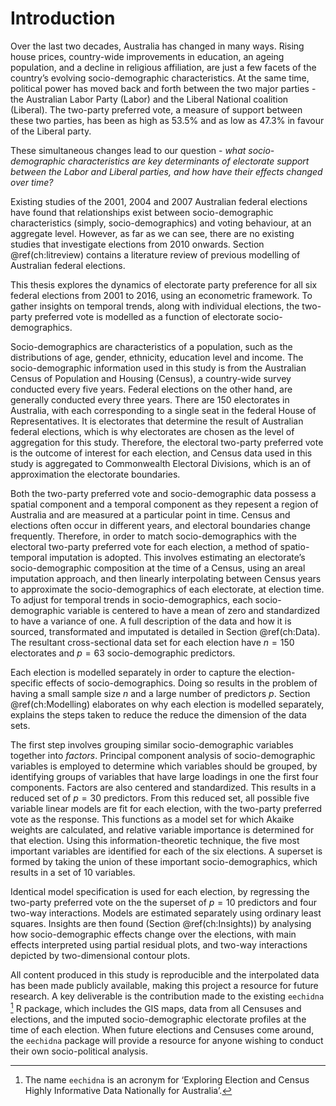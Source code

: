 # Introduction {#ch:intro}

Over the last two decades, Australia has changed in many ways. Rising house prices, country-wide improvements in education, an ageing population, and a decline in religious affiliation, are just a few facets of the country's evolving socio-demographic characteristics. At the same time, political power has moved back and forth between the two major parties - the Australian Labor Party (Labor) and the Liberal National coalition (Liberal). The two-party preferred vote, a measure of support between these two parties, has been as high as 53.5% and as low as 47.3% in favour of the Liberal party.

These simultaneous changes lead to our question - *what socio-demographic characteristics are key determinants of electorate support between the Labor and Liberal parties, and how have their effects changed over time?*

Existing studies of the 2001, 2004 and 2007 Australian federal elections have found that relationships exist between socio-demographic characteristics (simply, socio-demographics) and voting behaviour, at an aggregate level. However, as far as we can see, there are no existing studies that investigate elections from 2010 onwards. Section \@ref(ch:litreview) contains a literature review of previous modelling of Australian federal elections.

This thesis explores the dynamics of electorate party preference for all six federal elections from 2001 to 2016, using an econometric framework. To gather insights on temporal trends, along with individual elections, the two-party preferred vote is modelled as a function of electorate socio-demographics.

Socio-demographics are characteristics of a population, such as the distributions of age, gender, ethnicity, education level and income. The socio-demographic information used in this study is from the Australian Census of Population and Housing (Census), a country-wide survey conducted every five years. Federal elections on the other hand, are generally conducted every three years. There are 150 electorates in Australia, with each corresponding to a single seat in the federal House of Representatives. It is electorates that determine the result of Australian federal elections, which is why electorates are chosen as the level of aggregation for this study. Therefore, the electoral two-party preferred vote is the outcome of interest for each election, and Census data used in this study is aggregated to Commonwealth Electoral Divisions, which is an of approximation the electorate boundaries.

Both the two-party preferred vote and socio-demographic data possess a spatial component and a temporal component as they repesent a region of Australia and are measured at a particular point in time. Census and elections often occur in different years, and electoral boundaries change frequently. Therefore, in order to match socio-demographics with the electoral two-party preferred vote for each election, a method of spatio-temporal imputation is adopted. This involves estimating an electorate's socio-demographic composition at the time of a Census, using an areal imputation approach, and then linearly interpolating between Census years to approximate the socio-demographics of each electorate, at election time. To adjust for temporal trends in socio-demographics, each socio-demographic variable is centered to have a mean of zero and standardized to have a variance of one. A full description of the data and how it is sourced, transformated and imputated is detailed in Section \@ref(ch:Data). The resultant cross-sectional data set for each election have $n=150$ electorates and $p=63$ socio-demographic predictors.

Each election is modelled separately in order to capture the election-specific effects of socio-demographics. Doing so results in the problem of having a small sample size $n$ and a large number of predictors $p$. Section \@ref(ch:Modelling) elaborates on why each election is modelled separately, explains the steps taken to reduce the reduce the dimension of the data sets. 

The first step involves grouping similar socio-demographic variables together into *factors*. Principal component analysis of socio-demographic variables is employed to determine which variables should be grouped, by identifying groups of variables that have large loadings in one the first four components. Factors are also centered and standardized. This results in a reduced set of $p=30$ predictors. From this reduced set, all possible five variable linear models are fit for each election, with the two-party preferred vote as the response. This functions as a model set for which Akaike weights are calculated, and relative variable importance is determined for that election. Using this information-theoretic technique, the five most important variables are identified for each of the six elections. A superset is formed by taking the union of these important socio-demographics, which results in a set of 10 variables.

Identical model specification is used for each election, by regressing the two-party preferred vote on the the superset of $p=10$ predictors and four two-way interactions. Models are estimated separately using ordinary least squares. Insights are then found (Section \@ref(ch:Insights)) by analysing how socio-demographic effects change over the elections, with main effects interpreted using partial residual plots, and two-way interactions depicted by two-dimensional contour plots.

All content produced in this study is reproducible and the interpolated data has been made publicly available, making this project a resource for future research. A key deliverable is the contribution made to the existing `eechidna` [^1] R package, which includes the GIS maps, data from all Censuses and elections, and the imputed socio-demographic electorate profiles at the time of each election. When future elections and Censuses come around, the `eechidna` package will provide a resource for anyone wishing to conduct their own socio-political analysis. 

[^1]: The name `eechidna` is an acronym for 'Exploring Election and Census Highly Informative Data Nationally for Australia'.

